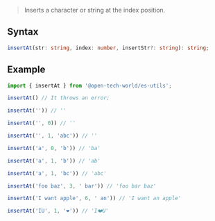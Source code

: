> Inserts a character or string at the index position.

## Syntax

```ts
insertAt(str: string, index: number, insertStr?: string): string;
```

## Example

```ts
import { insertAt } from '@open-tech-world/es-utils';

insertAt() // It throws an error;

insertAt('')) // ''

insertAt('', 0)) // ''

insertAt('', 1, 'abc')) // ''

insertAt('a', 0, 'b')) // 'ba'

insertAt('a', 1, 'b')) // 'ab'

insertAt('a', 1, 'bc')) // 'abc'

insertAt('foo baz', 3, ' bar')) // 'foo bar baz'

insertAt('I want apple', 6, ' an')) // 'I want an apple'

insertAt('IU', 1, '❤️')) // 'I❤️U'
```

